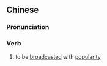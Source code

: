 ==Chinese==
{{zh-forms|s=热播}}

===Pronunciation===
{{zh-pron
|m=rè播
|mn=qz,xm:lia̍t-po͘/zz:jia̍t-pò͘/qz:lia̍t-pò͘
|cat=v
}}

===Verb===
{{zh-verb}}

# to be [[broadcast]]ed with [[popularity]]